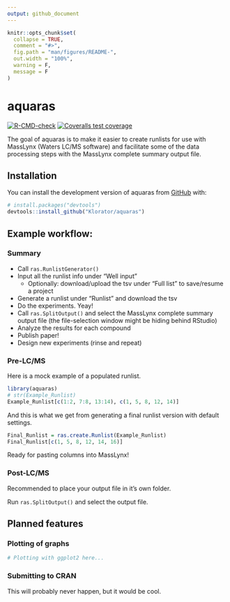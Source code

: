 ```yaml
---
output: github_document
---
```


<!-- README.md is generated from README.Rmd. Please edit that file -->

```r
knitr::opts_chunk$set(
  collapse = TRUE,
  comment = "#>",
  fig.path = "man/figures/README-",
  out.width = "100%",
  warning = F,
  message = F
)
```

# aquaras

<!-- badges: start -->
[![R-CMD-check](https://github.com/Klorator/aquaras/actions/workflows/R-CMD-check.yaml/badge.svg)](https://github.com/Klorator/aquaras/actions/workflows/R-CMD-check.yaml)
[![Coveralls test coverage](https://coveralls.io/repos/github/Klorator/aquaras/badge.svg)](https://coveralls.io/r/Klorator/aquaras?branch=master)
<!-- badges: end -->

The goal of aquaras is to make it easier to create runlists for use with MassLynx (Waters LC/MS software) and facilitate some of the data processing steps with the MassLynx complete summary output file.

## Installation

You can install the development version of aquaras from [GitHub](https://github.com/) with:

``` r
# install.packages("devtools")
devtools::install_github("Klorator/aquaras")
```

## Example workflow:

### Summary
* Call `ras.RunlistGenerator()`
* Input all the runlist info under "Well input"
  * Optionally: download/upload the tsv under "Full list" to save/resume a project
* Generate a runlist under "Runlist" and download the tsv
* Do the experiments. Yeay!
* Call `ras.SplitOutput()` and select the MassLynx complete summary output file (the file-selection window might be hiding behind RStudio)
* Analyze the results for each compound
* Publish paper!
* Design new experiments (rinse and repeat)

### Pre-LC/MS
Here is a mock example of a populated runlist.
```r
library(aquaras)
# str(Example_Runlist)
Example_Runlist[c(1:2, 7:8, 13:14), c(1, 5, 8, 12, 14)]
```

And this is what we get from generating a final runlist version with default settings.
```r
Final_Runlist = ras.create.Runlist(Example_Runlist)
Final_Runlist[c(1, 5, 8, 12, 14, 16)]
```

Ready for pasting columns into MassLynx!

### Post-LC/MS
Recommended to place your output file in it's own folder.

Run `ras.SplitOutput()` and select the output file.

## Planned features

### Plotting of graphs

```r
# Plotting with ggplot2 here...
```

### Submitting to CRAN

This will probably never happen, but it would be cool.
